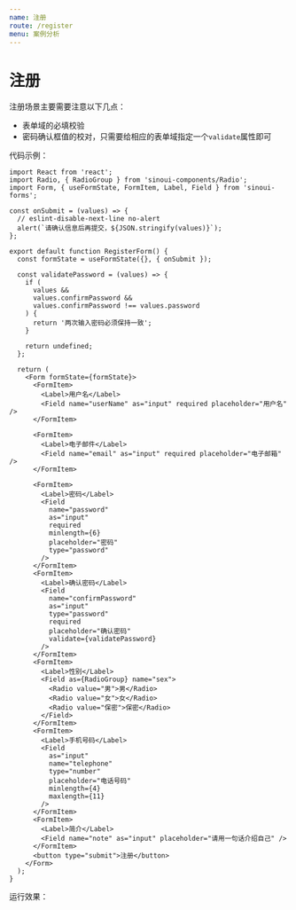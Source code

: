 ```yaml
---
name: 注册
route: /register
menu: 案例分析
---
```



# 注册

注册场景主要需要注意以下几点：

- 表单域的必填校验
- 密码确认框值的校对，只需要给相应的表单域指定一个`validate`属性即可

代码示例：

```tsx
import React from 'react';
import Radio, { RadioGroup } from 'sinoui-components/Radio';
import Form, { useFormState, FormItem, Label, Field } from 'sinoui-forms';

const onSubmit = (values) => {
  // eslint-disable-next-line no-alert
  alert(`请确认信息后再提交，${JSON.stringify(values)}`);
};

export default function RegisterForm() {
  const formState = useFormState({}, { onSubmit });

  const validatePassword = (values) => {
    if (
      values &&
      values.confirmPassword &&
      values.confirmPassword !== values.password
    ) {
      return '两次输入密码必须保持一致';
    }

    return undefined;
  };

  return (
    <Form formState={formState}>
      <FormItem>
        <Label>用户名</Label>
        <Field name="userName" as="input" required placeholder="用户名" />
      </FormItem>

      <FormItem>
        <Label>电子邮件</Label>
        <Field name="email" as="input" required placeholder="电子邮箱" />
      </FormItem>

      <FormItem>
        <Label>密码</Label>
        <Field
          name="password"
          as="input"
          required
          minlength={6}
          placeholder="密码"
          type="password"
        />
      </FormItem>
      <FormItem>
        <Label>确认密码</Label>
        <Field
          name="confirmPassword"
          as="input"
          type="password"
          required
          placeholder="确认密码"
          validate={validatePassword}
        />
      </FormItem>
      <FormItem>
        <Label>性别</Label>
        <Field as={RadioGroup} name="sex">
          <Radio value="男">男</Radio>
          <Radio value="女">女</Radio>
          <Radio value="保密">保密</Radio>
        </Field>
      </FormItem>
      <FormItem>
        <Label>手机号码</Label>
        <Field
          as="input"
          name="telephone"
          type="number"
          placeholder="电话号码"
          minlength={4}
          maxlength={11}
        />
      </FormItem>
      <FormItem>
        <Label>简介</Label>
        <Field name="note" as="input" placeholder="请用一句话介绍自己" />
      </FormItem>
      <button type="submit">注册</button>
    </Form>
  );
}
```

运行效果：

<Playground>
  <RegisterForm />
</Playground>
